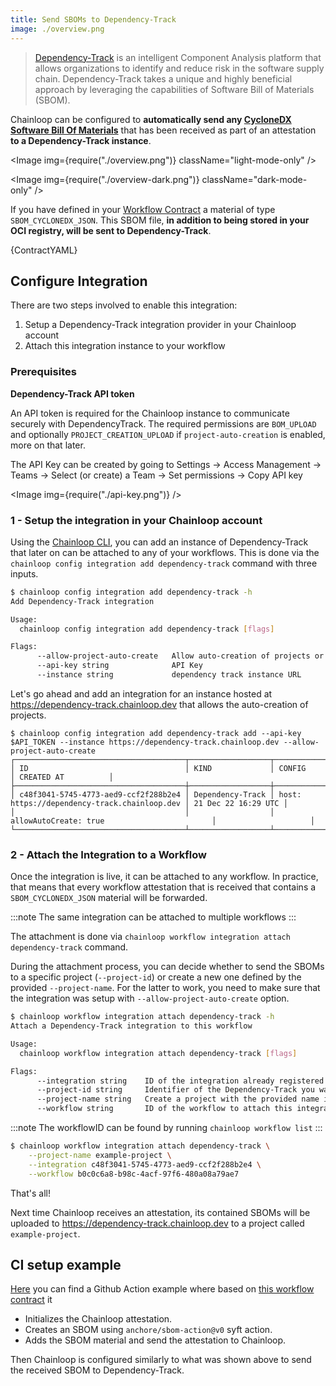 ```yaml
---
title: Send SBOMs to Dependency-Track
image: ./overview.png
---
```



> [Dependency-Track](https://github.com/DependencyTrack/dependency-track) is an intelligent Component Analysis platform that allows organizations to identify and reduce risk in the software supply chain.
> Dependency-Track takes a unique and highly beneficial approach by leveraging the capabilities of Software Bill of Materials (SBOM).

Chainloop can be configured to **automatically send any [CycloneDX Software Bill Of Materials](https://cyclonedx.org/)** that has been received as part of an attestation **to a Dependency-Track instance**.

<Image img={require("./overview.png")} className="light-mode-only" />

<Image img={require("./overview-dark.png")} className="dark-mode-only" />

If you have defined in your [Workflow Contract](/reference/operator/contract) a material of type `SBOM_CYCLONEDX_JSON`. This SBOM file, **in addition to being stored in your OCI registry, will be sent to Dependency-Track**.

<CodeBlock language="yaml" title="skynet.contract.yaml">
  {ContractYAML}
</CodeBlock>

## Configure Integration

There are two steps involved to enable this integration:

1. Setup a Dependency-Track integration provider in your Chainloop account
2. Attach this integration instance to your workflow

### Prerequisites

**Dependency-Track API token**

An API token is required for the Chainloop instance to communicate securely with DependencyTrack. The required permissions are `BOM_UPLOAD` and optionally `PROJECT_CREATION_UPLOAD` if `project-auto-creation` is enabled, more on that later.

The API Key can be created by going to Settings -> Access Management -> Teams -> Select (or create) a Team -> Set permissions -> Copy API key

<Image img={require("./api-key.png")} />

### 1 - Setup the integration in your Chainloop account

Using the [Chainloop CLI](/getting-started/installation), you can add an instance of Dependency-Track that later on can be attached to any of your workflows. This is done via the `chainloop config integration add dependency-track` command with three inputs.

```bash
$ chainloop config integration add dependency-track -h
Add Dependency-Track integration

Usage:
  chainloop config integration add dependency-track [flags]

Flags:
      --allow-project-auto-create   Allow auto-creation of projects or require to always specify an existing one
      --api-key string              API Key
      --instance string             dependency track instance URL
```

Let's go ahead and add an integration for an instance hosted at https://dependency-track.chainloop.dev that allows the auto-creation of projects.

```
$ chainloop config integration add dependency-track add --api-key $API_TOKEN --instance https://dependency-track.chainloop.dev --allow-project-auto-create
┌──────────────────────────────────────┬──────────────────┬──────────────────────────────────────────────┬─────────────────────┐
│ ID                                   │ KIND             │ CONFIG                                       │ CREATED AT          │
├──────────────────────────────────────┼──────────────────┼──────────────────────────────────────────────┼─────────────────────┤
│ c48f3041-5745-4773-aed9-ccf2f288b2e4 │ Dependency-Track │ host: https://dependency-track.chainloop.dev │ 21 Dec 22 16:29 UTC │
│                                      │                  │ allowAutoCreate: true                        │                     │
└──────────────────────────────────────┴──────────────────┴──────────────────────────────────────────────┴─────────────────────┘
```

### 2 - Attach the Integration to a Workflow

Once the integration is live, it can be attached to any workflow. In practice, that means that every workflow attestation that is received that contains a `SBOM_CYCLONEDX_JSON` material will be forwarded.

:::note
The same integration can be attached to multiple workflows
:::

The attachment is done via `chainloop workflow integration attach dependency-track` command.

During the attachment process, you can decide whether to send the SBOMs to a specific project (`--project-id`) or create a new one defined by the provided `--project-name`. For the latter to work, you need to make sure that the integration was setup with `--allow-project-auto-create` option.

```bash
$ chainloop workflow integration attach dependency-track -h
Attach a Dependency-Track integration to this workflow

Usage:
  chainloop workflow integration attach dependency-track [flags]

Flags:
      --integration string    ID of the integration already registered in this organization
      --project-id string     Identifier of the Dependency-Track you want this integration to talk to
      --project-name string   Create a project with the provided name instead of using an existing one
      --workflow string       ID of the workflow to attach this integration
```

:::note
The workflowID can be found by running `chainloop workflow list`
:::

```bash
$ chainloop workflow integration attach dependency-track \
    --project-name example-project \
    --integration c48f3041-5745-4773-aed9-ccf2f288b2e4 \
    --workflow b0c0c6a8-b98c-4acf-97f6-480a08a79ae7
```

That's all!

Next time Chainloop receives an attestation, its contained SBOMs will be uploaded to https://dependency-track.chainloop.dev to a project called `example-project`.

## CI setup example

[Here](https://github.com/chainloop-dev/frontend/blob/main/.github/workflows/release.yaml) you can find a Github Action example where based on [this workflow contract](https://github.com/chainloop-dev/frontend/blob/main/.github/workflows/contracts/release.cue) it

- Initializes the Chainloop attestation.
- Creates an SBOM using `anchore/sbom-action@v0` syft action.
- Adds the SBOM material and send the attestation to Chainloop.

Then Chainloop is configured similarly to what was shown above to send the received SBOM to Dependency-Track.
